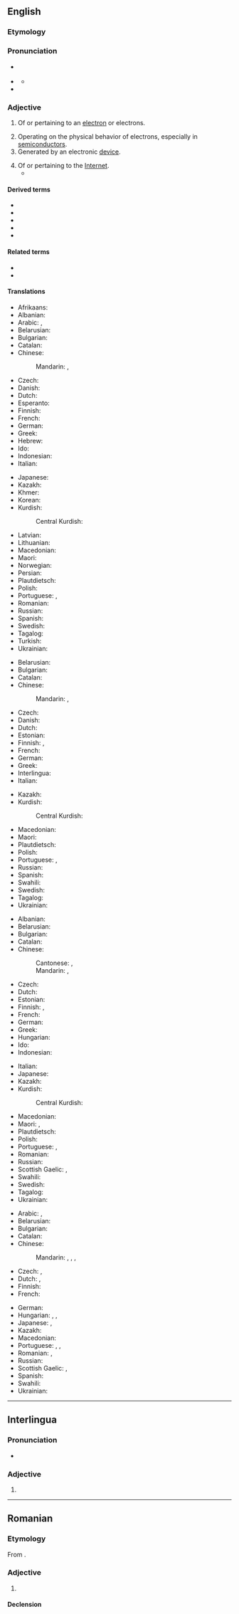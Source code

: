{{also|electrònic}}
==English==

===Etymology===
{{suffix|en|electron|ic}}

===Pronunciation===
* {{a|RP}} {{IPA|en|/ˌɛl.ɛkˈtɹɒn.ɪk/|/ˌɛl.ɪkˈtɹɒn.ɪk/|/ɪˌlɛkˈtɹɒn.ɪk/}}
* {{a|GA}} {{IPA|en|/ɪˌlɛkˈtɹɑ.nɪk/|/ˌi.lɛkˈtɹɑ.nɪk/|/əˌlɪkˈtɹɑ.nɪk/}}
** {{audio|en|en-us-electronic.ogg|Audio (US)}}
* {{rhyme|en|ɒnɪk|s=4}}

===Adjective===
{{en-adj|-}}

# {{lb|en|physics|chemistry}} Of or pertaining to an [[electron]] or electrons.
# Operating on the physical behavior of electrons, especially in [[semiconductor]]s.
# Generated by an electronic [[device]].
#: {{ux|en|'''electronic''' music}}
# Of or pertaining to the [[Internet]].
#* {{quote-journal|en|title=No hiding place
|date=2013-05-25|volume=407|issue=8837|page=74|magazine={{w|The Economist}}
|url=http://www.economist.com/news/science-and-technology/21578357-plan-assess-peoples-personal-characteristics-their-twitter-streams-no
|passage=In America alone, people spent $170 billion on “direct marketing”—junk mail of both the physical and '''electronic''' varieties—last year. Yet of those who received unsolicited adverts through the post, only 3% bought anything as a result.}}

====Derived terms====
{{lookfrom|electronic}}
* {{l|en|electronification}}
* {{l|en|electronified}}
* {{l|en|electronify}}
* {{l|en|morphoelectronic}}
* {{l|en|optoelectronic}}

====Related terms====
* {{l|en|electric}}
* {{l|en|electrical}}

====Translations====
{{trans-top|pertaining to electrons}}
* Afrikaans: {{t|af|elektroniese}}
* Albanian: {{t+|sq|elektronik}}
* Arabic: {{t|ar|إِلِكْتْرُونِي|tr=ʾiliktrōniyy}}, {{t|ar|إِلِكْتْرُونِيّ|tr=ʾelektrōniyy}}
* Belarusian: {{t|be|электро́нны}}
* Bulgarian: {{t|bg|електро́нен}}
* Catalan: {{t+|ca|electrònic}}
* Chinese:
*: Mandarin: {{t+|cmn|電子|alt=電子的|tr=diànzǐ de|sc=Hani}}, {{t+|cmn|电子|alt=电子的|tr=diànzǐ de|sc=Hani}}
* Czech: {{t|cs|elektronový}}
* Danish: {{t+|da|elektronisk}}
* Dutch: {{t|nl|[[elektronen]]-}}
* Esperanto: {{t|eo|elektronika}}
* Finnish: {{t|fi|[[elektroni]]-}}
* French: {{t+|fr|électronique}}
* German: {{t+|de|elektronisch}}
* Greek: {{t+|el|ηλεκτρονιακός}}
* Hebrew: {{t+|he|אלקטרוני|tr=elektróni}}
* Ido: {{t+|io|elektronala}}
* Indonesian: {{t+|id|elektronik}}
* Italian: {{t+|it|elettronico}}
{{trans-mid}}
* Japanese: {{t+|ja|電子|tr=でんし, denshi}}
* Kazakh: {{t|kk|электрондық}}
* Khmer: {{t|km|អសន្យាណូ}}
* Korean: {{t+|ko|전자}}
* Kurdish:
*: Central Kurdish: {{t|ckb|ئەلیکترۆنی}}
* Latvian: {{t|lv|elektronisks}}
* Lithuanian: {{t+|lt|elektroninis}}
* Macedonian: {{t|mk|електронски}}
* Maori: {{t|mi|tāhiko}}
* Norwegian: {{t+|no|elektronisk}}
* Persian: {{t+|fa|الکترونی|tr=elekteroni|sc=fa-Arab}}
* Plautdietsch: {{t|pdt|ellektronisch}}
* Polish: {{t+|pl|elektronowy}}
* Portuguese: {{t+|pt|eletrónico}} {{qualifier|Portugal}}, {{t+|pt|eletrônico}} {{qualifier|Brazil}}
* Romanian: {{t+|ro|electronic}}
* Russian: {{t+|ru|электро́нный}}
* Spanish: {{t+|es|electrónico}}
* Swedish: {{t|sv|elektron-}}
* Tagalog: {{t|tl|dagisikin}}
* Turkish: {{t+|tr|elektronik}}
* Ukrainian: {{t|uk|електро́нний}}
{{trans-bottom}}

{{trans-top|operating on behavior of electrons}}
* Belarusian: {{t|be|электро́нны}}
* Bulgarian: {{t|bg|електро́нен}}
* Catalan: {{t+|ca|electrònic}}
* Chinese:
*: Mandarin: {{t+|cmn|電子|alt=電子的|tr=diànzǐ de|sc=Hani}}, {{t+|cmn|电子|alt=电子的|tr=diànzǐ de|sc=Hani}}
* Czech: {{t|cs|elektronový}}
* Danish: {{t+|da|elektronisk}}
* Dutch: {{t+|nl|elektronisch}}
* Estonian: {{t|et|elektrooniline}}
* Finnish: {{t+|fi|elektroninen}}, {{t+|fi|sähköinen}}
* French: {{t+|fr|électronique}}
* German: {{t+|de|elektronisch}}
* Greek: {{t+|el|ηλεκτρονικός}}
* Interlingua: {{t|ia|electronic}}
* Italian: {{t+|it|elettronico}}
{{trans-mid}}
* Kazakh: {{t|kk|электрондық}}
* Kurdish:
*: Central Kurdish: {{t|ckb|ئەلیکترۆنی}}
* Macedonian: {{t|mk|електронски}}
* Maori: {{t|mi|tāhiko}}
* Plautdietsch: {{t|pdt|ellektronisch}}
* Polish: {{t+|pl|elektroniczny}}
* Portuguese: {{t+|pt|eletrónico}} {{qualifier|Portugal}}, {{t+|pt|eletrônico}} {{qualifier|Brazil}}
* Russian: {{t+|ru|электро́нный}}
* Spanish: {{t+|es|electrónico}}
* Swahili: {{t+|sw|elektroniki|alt=-a elektroniki}}
* Swedish: {{t+|sv|elektronisk}}
* Tagalog: {{t|tl|dagisikin}}
* Ukrainian: {{t|uk|електро́нний}}
{{trans-bottom}}

{{trans-top|generated by electronic device}}
* Albanian: {{t+|sq|elektronik}}
* Belarusian: {{t|be|электро́нны}}
* Bulgarian: {{t|bg|електро́нен}}
* Catalan: {{t+|ca|electrònic}}
* Chinese:
*: Cantonese: {{t|yue|電子|sc=Hani}}, {{t|yue|电子|tr=din6 zi2|sc=Hani}}
*: Mandarin: {{t+|cmn|電子|alt=電子的|tr=diànzǐ de|sc=Hani}}, {{t+|cmn|电子|alt=电子的|tr=diànzǐ de|sc=Hani}}
* Czech: {{t+|cs|elektronický}}
* Dutch: {{t+|nl|elektronisch}}
* Estonian: {{t|et|elektrooniline}}
* Finnish: {{t+|fi|sähköinen}}, {{t|fi|sähköiset|p}}
* French: {{t+|fr|électronique}}
* German: {{t+|de|elektronisch}}
* Greek: {{t+|el|ηλεκτρονικός}}
* Hungarian: {{t+|hu|elektronikus}}
* Ido: {{t+|io|elektronika}}
* Indonesian: {{t+|id|elektronik}}
{{trans-mid}}
* Italian: {{t+|it|elettronico}}
* Japanese: {{t+|ja|電子|tr=denshi|sc=Jpan}}
* Kazakh: {{t|kk|электрондық}}
* Kurdish:
*: Central Kurdish: {{t|ckb|ئەلیکترۆنی}}
* Macedonian: {{t|mk|електронски}}
* Maori: {{t|mi|tāhiko}}, {{t|mi|tāhiko}}
* Plautdietsch: {{t|pdt|ellektronisch}}
* Polish: {{t+|pl|elektroniczny}}
* Portuguese: {{t+|pt|eletrónico}} {{qualifier|Portugal}}, {{t+|pt|eletrônico}} {{qualifier|Brazil}}
* Romanian: {{t+|ro|electronic}}
* Russian: {{t+|ru|электро́нный}}
* Scottish Gaelic: {{t|gd|dealanach}}, {{t|gd|dealain}}
* Swahili: {{t+|sw|elektroniki|alt=-a elektroniki}}
* Swedish: {{t+|sv|elektronisk}}
* Tagalog: {{t|tl|dagisikin}}
* Ukrainian: {{t|uk|електро́нний}}
{{trans-bottom}}

{{trans-top|of or pertaining to the Internet}}
* Arabic: {{t|ar|إِلِكْتْرُونِيّ|tr=ʾelektrōniyy}}, {{t|ar|إِلِكْتْرُونِيّ|tr=ʾiliktrōniyy}}
* Belarusian: {{t|be|электро́нны}}
* Bulgarian: {{t|bg|електро́нен}}
* Catalan: {{t+|ca|electrònic}}
* Chinese:
*: Mandarin: {{t+|cmn|電子|alt=電子的|tr=diànzǐ de|sc=Hani}}, {{t+|cmn|电子|alt=电子的|tr=diànzǐ de|sc=Hani}}, {{t+|cmn|網絡|alt=網絡的|tr=wǎngluò de|sc=Hani}}, {{t+|cmn|网络|alt=网络的|tr=wǎngluò de|sc=Hani}}
* Czech: {{t+|cs|elektronický}}, {{t+|cs|internetový}}
* Dutch: {{t+|nl|virtueel}}, {{t|nl|[[web]]-}}
* Finnish: {{t+|fi|sähköinen}}
* French: {{t+|fr|électronique}}
{{trans-mid}}
* German: {{t+|de|elektronisch}}
* Hungarian: {{t+|hu|elektronikus}}, {{t|hu|internetes}}, {{t+|hu|online}}
* Japanese: {{t+|ja|電子|tr=denshi|sc=Jpan}}, {{t+|ja|電脳|tr=dennō|sc=Jpan}}
* Kazakh: {{t|kk|электрондық}}
* Macedonian: {{t|mk|електронски}}
* Portuguese: {{t+|pt|eletrónico}} {{qualifier|Portugal}}, {{t+|pt|eletrônico}} {{qualifier|Brazil}}, {{t+|pt|online}}
* Romanian: {{t|ro|[[de]] [[Internet]]}}, {{t+|ro|electronic}}
* Russian: {{t+|ru|электро́нный}}
* Scottish Gaelic: {{t|gd|dealanach}}, {{t|gd|dealain}}
* Spanish: {{t+|es|electrónico}}
* Swahili: {{t+|sw|elektroniki|alt=-a elektroniki}}
* Ukrainian: {{t|uk|електро́нний}}
{{trans-bottom}}

{{C|en|Electronics}}

----

==Interlingua==

===Pronunciation===
* {{IPA|ia|/e.lekˈtɾo.nik/}}

===Adjective===
{{ia-adj|-}}

# {{l|en|electronic}}

----

==Romanian==

===Etymology===
From {{bor|ro|fr|électronique}}.

===Adjective===
{{ro-adj}}

# {{l|en|electronic}}

====Declension====
{{ro-decl-adj}}